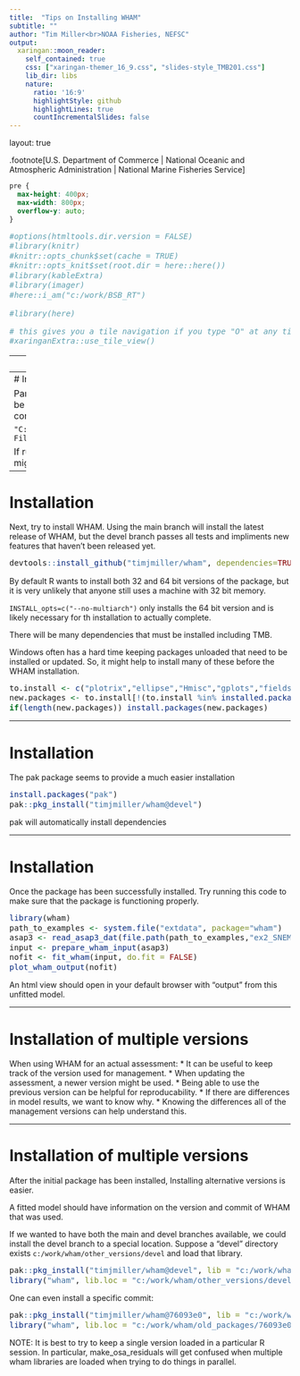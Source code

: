 ```yaml
---
title:  "Tips on Installing WHAM"
subtitle: ""
author: "Tim Miller<br>NOAA Fisheries, NEFSC"
output:
  xaringan::moon_reader:
    self_contained: true
    css: ["xaringan-themer_16_9.css", "slides-style_TMB201.css"]
    lib_dir: libs
    nature:
      ratio: '16:9'
      highlightStyle: github
      highlightLines: true
      countIncrementalSlides: false
---
```


layout: true

.footnote[U.S. Department of Commerce | National Oceanic and Atmospheric Administration | National Marine Fisheries Service]


<style type="text/css">

code.cpp{
  font-size: 14px;
}
code.r{
  font-size: 14px;
}


</style>

```css
pre {
  max-height: 400px;
  max-width: 800px;
  overflow-y: auto;
}

```


```r
#options(htmltools.dir.version = FALSE)
#library(knitr)
#knitr::opts_chunk$set(cache = TRUE)
#knitr::opts_knit$set(root.dir = here::here())
#library(kableExtra)
#library(imager)
#here::i_am("c:/work/BSB_RT")

#library(here)

```

```r
# this gives you a tile navigation if you type "O" at any time
#xaringanExtra::use_tile_view()
```

---
# Installation <br>

Installing WHAM on Windows is much more difficult than Linux and Mac, but that is what we have to do.

First an appropriate version of Rtools must be installed. 

ITD must install this so file a help ticket!

Once that Rtools is available, we need a package that will install non-standard packages from github. We can use the devtools R package:
```r
install.packages("devtools")
```
Also, a TeX package should be installed to allow output tables to be rendered without error. If one is not availble use the tinytex package:
```r
install.packages("tinytex")
tinytex::install_tinytex()
```

---
# Installation <br>

Pandoc is another requirement that should be available with Rstudio. In an Rstudio console:
```r
rmarkdown::find_pandoc() 
```
Should give you a location for it. Something like

`"C:/Program Files/RStudio/bin/quarto/bin/pandoc.exe"`

If running R outside of Rstudio setting this might be necessary.
```r
Sys.setenv(RSTUDIO_PANDOC="C:/Program Files/RStudio/bin/quarto/bin/pandoc.exe")
```


---

# Installation <br>

Next, try to install WHAM. Using the main branch will install the latest release of WHAM, but the devel branch passes all tests and impliments new features that haven't been released yet.
```r
devtools::install_github("timjmiller/wham", dependencies=TRUE, ref = "devel", INSTALL_opts=c("--no-multiarch"))
```
By default R wants to install both 32 and 64 bit versions of the package, but it is very unlikely that anyone still uses a machine with 32 bit memory. 

`INSTALL_opts=c("--no-multiarch")` only installs the 64 bit version and is likely necessary for th installation to actually complete.

There will be many dependencies that must be installed including TMB. 

Windows often has a hard time keeping packages unloaded that need to be installed or updated. So, it might help to install many of these before the WHAM installation.

```r
to.install <- c("plotrix","ellipse","Hmisc","gplots","fields","RColorBrewer","colorspace","mnormt","Deriv","tidyr","dplyr","ggplot2","viridis", "abind", "rmarkdown", "pander", "kableExtra")
new.packages <- to.install[!(to.install %in% installed.packages()[,"Package"])]
if(length(new.packages)) install.packages(new.packages)
```


---

# Installation <br>

The pak package seems to provide a much easier installation
```r
install.packages("pak")
pak::pkg_install("timjmiller/wham@devel")
```

pak will automatically install dependencies

---

# Installation <br>

Once the package has been successfully installed. Try running this code to make sure that the package is functioning properly.
```r
library(wham)
path_to_examples <- system.file("extdata", package="wham")
asap3 <- read_asap3_dat(file.path(path_to_examples,"ex2_SNEMAYT.dat"))
input <- prepare_wham_input(asap3) 
nofit <- fit_wham(input, do.fit = FALSE)
plot_wham_output(nofit)
```
An html view should open in your default browser with "output" from this unfitted model.

---

# Installation of multiple versions

When using WHAM for an actual assessment:
* It can be useful to keep track of the version used for management.
* When updating the assessment, a newer version might be used.
* Being able to use the previous version can be helpful for reproducability.
* If there are differences in model results, we want to know why.
* Knowing the differences all of the management versions can help understand this.

---

# Installation of multiple versions

After the initial package has been installed, Installing alternative versions is easier. 

A fitted model should have information on the version and commit of WHAM that was used.

If we wanted to have both the main and devel branches available, we could install the devel branch to a special location. Suppose a "devel" directory exists `c:/work/wham/other_versions/devel` and load that library. 

```r
pak::pkg_install("timjmiller/wham@devel", lib = "c:/work/wham/other_versions/devel")
library("wham", lib.loc = "c:/work/wham/other_versions/devel")
```

One can even install a specific commit: 

```r
pak::pkg_install("timjmiller/wham@76093e0", lib = "c:/work/wham/old_packages/76093e0")
library("wham", lib.loc = "c:/work/wham/old_packages/76093e0")
```

NOTE: It is best to try to keep a single version loaded in a particular R session. In particular, make_osa_residuals will get confused when multiple wham libraries are loaded when trying to do things in parallel.


